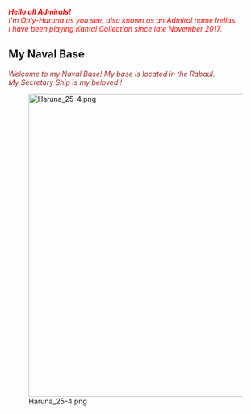 <p style="text-align: center;">''<span style="color:red;">'''Hello all Admirals!'''<br />I'm Only-Haruna as you see, also known as an Admiral name Irelias.<br />I have been playing Kantai Collection since late November 2017.</span>''</p>

==My Naval Base==
<p style="text-align: center;">''<span style="color:brown;">Welcome to my Naval Base! My base is located in the Rabaul.<br />My Secretary Ship is my beloved {{ShipLink|Haruna|text=Haruna}}! </span>''</p>
[[File:Haruna_25-4.png|600px|center|frameless|link=]]